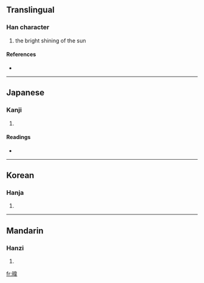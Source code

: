 ==Translingual==

===Han character===
{{Han char|rn=72|rad=日|as=09|sn=13|four=6405<sub>6</sub>|canj=日木一手 (ADMQ)}}

# the bright shining of the sun

====References====
* {{Han ref|kx=0498.120|dkj=14049|dj=0866.090|hdz=21527.050|uh=6690|ud=26256|bh=DDC2|bd=56770}}

----

==Japanese==

===Kanji===
{{ja-kanji|grade=|rs=日09}}

# {{defn|Japanese|sort=日09}}

====Readings====
* {{ja-readings|on=[[い]] (i)|kun=[[ひざし]] (hizashi)}}

----

==Korean==

===Hanja===
{{ko-hanja|hangeul=위|eumhun=|rv=wi|mr=wi|y=wi}}

# {{defn|Korean|sort=日09}}

----

==Mandarin==

===Hanzi===
{{cmn-hanzi|pin=[[wěi]] ([[wei3]])|wg=wei<sup>3</sup>}}

# {{defn|Mandarin|sort=日09}}

[[fr:暐]]